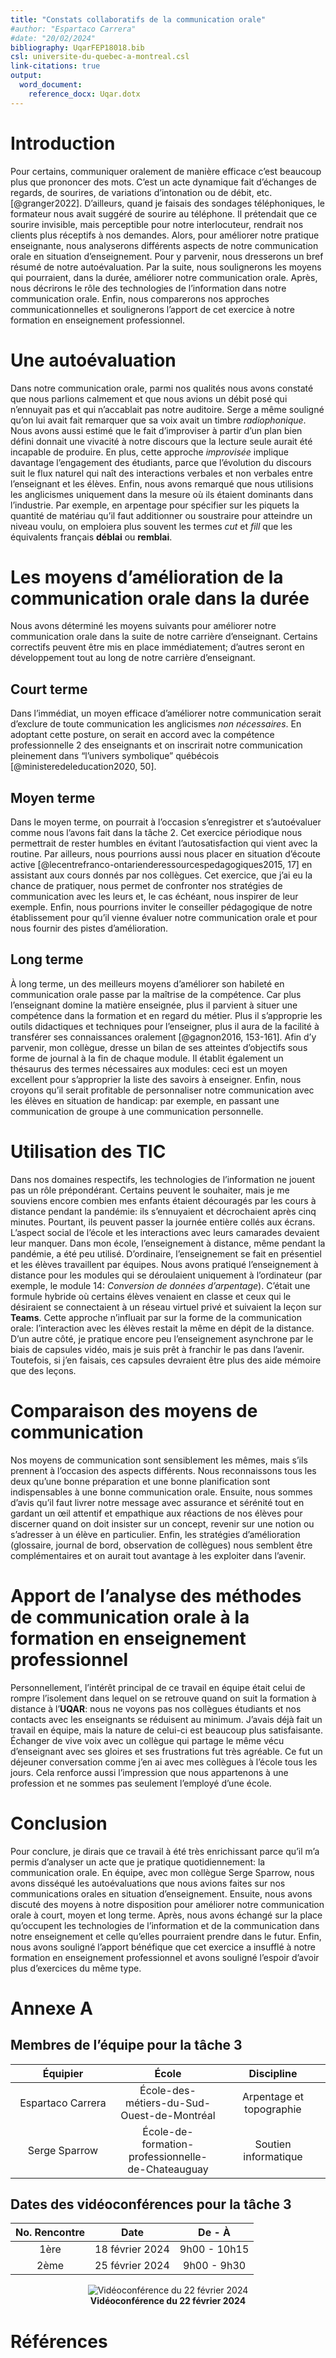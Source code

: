 ```yaml
---
title: "Constats collaboratifs de la communication orale"
#author: "Espartaco Carrera"
#date: "20/02/2024"
bibliography: UqarFEP18018.bib
csl: universite-du-quebec-a-montreal.csl
link-citations: true
output:
  word_document:
    reference_docx: Uqar.dotx
---
```


# Introduction

Pour certains, communiquer oralement de manière efficace c'est beaucoup plus que prononcer des mots. C'est un acte dynamique fait d'échanges de regards, de sourires, de variations d'intonation ou de débit, etc. [@granger2022]. D'ailleurs, quand je faisais des sondages téléphoniques, le formateur nous avait suggéré de sourire au téléphone. Il prétendait que ce sourire invisible, mais perceptible pour notre interlocuteur, rendrait nos clients plus réceptifs à nos demandes. Alors, pour améliorer notre pratique enseignante, nous analyserons différents aspects de notre communication orale en situation d'enseignement. Pour y parvenir, nous dresserons un bref résumé de notre autoévaluation. Par la suite, nous soulignerons les moyens qui pourraient, dans la durée, améliorer notre communication orale. Après, nous décrirons le rôle des technologies de l'information dans notre communication orale. Enfin, nous comparerons nos approches communicationnelles et soulignerons l'apport de cet exercice à notre formation en enseignement professionnel.

# Une autoévaluation

Dans notre communication orale, parmi nos qualités nous avons constaté que nous parlions calmement et que nous avions un débit posé qui n'ennuyait pas et qui n'accablait pas notre auditoire. Serge a même souligné qu'on lui avait fait remarquer que sa voix avait un timbre *radiophonique*. Nous avons aussi estimé que le fait d'improviser à partir d'un plan bien défini donnait une vivacité à notre discours que la lecture seule aurait été incapable de produire. En plus, cette approche *improvisée* implique davantage l'engagement des étudiants, parce que l'évolution du discours suit le flux naturel qui naît des interactions verbales et non verbales entre l'enseignant et les élèves. Enfin, nous avons remarqué que nous utilisions les anglicismes uniquement dans la mesure où ils étaient dominants dans l'industrie. Par exemple, en arpentage pour spécifier sur les piquets la quantité de matériau qu'il faut additionner ou soustraire pour atteindre un niveau voulu, on emploiera plus souvent les termes *cut* et *fill* que les équivalents français **déblai** ou **remblai**.

# Les moyens d'amélioration de la communication orale dans la durée

Nous avons déterminé les moyens suivants pour améliorer notre communication orale dans la suite de notre carrière d'enseignant. Certains correctifs peuvent être mis en place immédiatement; d'autres seront en développement tout au long de notre carrière d'enseignant.

## Court terme

Dans l'immédiat, un moyen efficace d'améliorer notre communication serait d'exclure de toute communication les anglicismes *non nécessaires*. En adoptant cette posture, on serait en accord avec la compétence professionnelle 2 des enseignants et on inscrirait notre communication pleinement dans "l'univers symbolique" québécois [@ministeredeleducation2020, 50].

## Moyen terme

Dans le moyen terme, on pourrait à l'occasion s'enregistrer et s'autoévaluer comme nous l'avons fait dans la tâche 2. Cet exercice périodique nous permettrait de rester humbles en évitant l'autosatisfaction qui vient avec la routine. Par ailleurs, nous pourrions aussi nous placer en situation d'écoute active [@lecentrefranco-ontarienderessourcespedagogiques2015, 17] en assistant aux cours donnés par nos collègues. Cet exercice, que j'ai eu la chance de pratiquer, nous permet de confronter nos stratégies de communication avec les leurs et, le cas échéant, nous inspirer de leur exemple. Enfin, nous pourrions inviter le conseiller pédagogique de notre établissement pour qu'il vienne évaluer notre communication orale et pour nous fournir des pistes d'amélioration.

## Long terme

À long terme, un des meilleurs moyens d'améliorer son habileté en communication orale passe par la maîtrise de la compétence. Car plus l'enseignant domine la matière enseignée, plus il parvient à situer une compétence dans la formation et en regard du métier. Plus il s'approprie les outils didactiques et techniques pour l'enseigner, plus il aura de la facilité à transférer ses connaissances oralement [@gagnon2016, 153-161]. Afin d'y parvenir, mon collègue, dresse un bilan de ses atteintes d'objectifs sous forme de journal à la fin de chaque module. Il établit également un thésaurus des termes nécessaires aux modules: ceci est un moyen excellent pour s'approprier la liste des savoirs à enseigner. Enfin, nous croyons qu'il serait profitable de personnaliser notre communication avec les élèves en situation de handicap: par exemple, en passant une communication de groupe à une communication personnelle. 

# Utilisation des TIC

Dans nos domaines respectifs, les technologies de l'information ne jouent pas un rôle prépondérant. Certains peuvent le souhaiter, mais je me souviens encore combien mes enfants étaient découragés par les cours à distance pendant la pandémie: ils s'ennuyaient et décrochaient après cinq minutes. Pourtant, ils peuvent passer la journée entière collés aux écrans. L'aspect social de l'école et les interactions avec leurs camarades devaient leur manquer.
Dans mon école, l'enseignement à distance, même pendant la pandémie, a été peu utilisé. D'ordinaire, l'enseignement se fait en présentiel et les élèves travaillent par équipes. Nous avons pratiqué l'enseignement à distance pour les modules qui se déroulaient uniquement à l'ordinateur (par exemple, le module 14: *Conversion de données d'arpentage*). C'était une formule hybride où certains élèves venaient en classe et ceux qui le désiraient se connectaient à un réseau virtuel privé et suivaient la leçon sur **Teams**. Cette approche n'influait par sur la forme de la communication orale: l'interaction avec les élèves restait la même en dépit de la distance.
D'un autre côté, je pratique encore peu l'enseignement asynchrone par le biais de capsules vidéo, mais je suis prêt à franchir le pas dans l'avenir. Toutefois, si j'en faisais, ces capsules devraient être plus des aide mémoire que des leçons.

# Comparaison des moyens de communication

Nos moyens de communication sont sensiblement les mêmes, mais s'ils prennent à l'occasion des aspects différents. Nous reconnaissons tous les deux qu'une bonne préparation et une bonne planification sont indispensables à une bonne communication orale. Ensuite, nous sommes d'avis qu'il faut livrer notre message avec assurance et sérénité tout en gardant un œil attentif et empathique aux réactions de nos élèves pour discerner quand on doit insister sur un concept, revenir sur une notion ou s'adresser à un élève en particulier. Enfin, les stratégies d'amélioration (glossaire, journal de bord, observation de collègues) nous semblent être complémentaires et on aurait tout avantage à les exploiter dans l'avenir.


# Apport de l'analyse des méthodes de communication orale à la formation en enseignement professionnel

  Personnellement, l'intérêt principal de ce travail en équipe était celui de rompre l'isolement dans lequel on se retrouve quand on suit la formation à distance à l'**UQAR**: nous ne voyons pas nos collègues étudiants et nos contacts avec les enseignants se réduisent au minimum. J'avais déjà fait un travail en équipe, mais la nature de celui-ci est beaucoup plus satisfaisante. Échanger de vive voix avec un collègue qui partage le même vécu d'enseignant avec ses gloires et ses frustrations fut très agréable. Ce fut un déjeuner conversation comme j'en ai avec mes collègues à l'école tous les jours. Cela renforce aussi l'impression que nous appartenons à une profession et ne sommes pas seulement l'employé d'une école.


# Conclusion

Pour conclure, je dirais que ce travail à été très enrichissant parce qu'il m'a permis d'analyser un acte que je pratique quotidiennement: la communication orale. En équipe, avec mon collègue Serge Sparrow, nous avons disséqué les autoévaluations que nous avions faites sur nos communications orales en situation d'enseignement. Ensuite, nous avons discuté des moyens à notre disposition pour améliorer notre communication orale à court, moyen et long terme. Après, nous avons échangé sur la place qu'occupent les technologies de l'information et de la communication dans notre enseignement et celle qu'elles pourraient prendre dans le futur. Enfin, nous avons souligné l'apport bénéfique que cet exercice a insufflé à notre formation en enseignement professionnel et avons souligné l'espoir d'avoir plus d'exercices du même type. 

# Annexe A 

## Membres de l'équipe pour la tâche 3

| **Équipier** | **École** | **Discipline** |
| :-------: | :-------: | :-------: |
| Espartaco Carrera | École-des-métiers-du-Sud-Ouest-de-Montréal | Arpentage et topographie |
| Serge Sparrow | École-de-formation-professionnelle-de-Chateauguay | Soutien informatique |

## Dates des vidéoconférences pour la tâche 3

| **No. Rencontre** | **Date** | **De - À** |
| :-------: | :-------: | :-------: |
| 1ère | 18 février 2024 | 9h00 - 10h15 |
| 2ème | 25 février 2024 | 9h00 - 9h30 |

<center>

![**Vidéoconférence du 22 février 2024**](CaptureEcranVideoConference18Février2024.png)
</center>

# Références